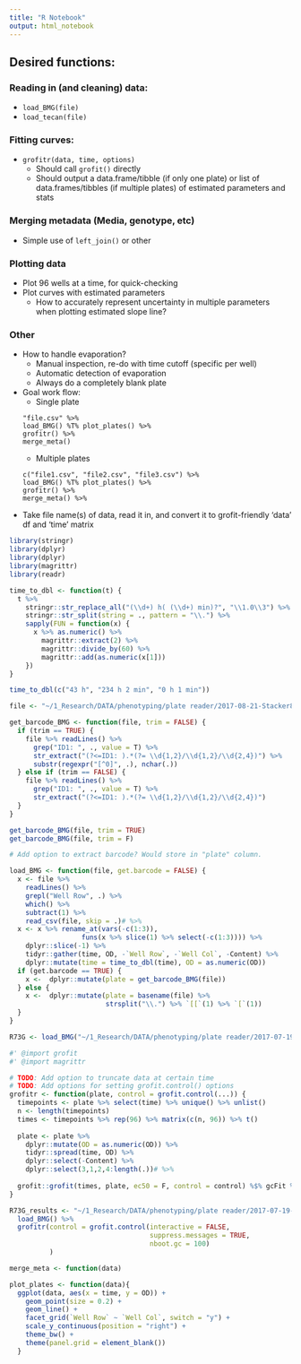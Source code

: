 ```yaml
---
title: "R Notebook"
output: html_notebook
---
```


## Desired functions:

### Reading in (and cleaning) data:
* `load_BMG(file)`
* `load_tecan(file)`

### Fitting curves:
* `grofitr(data, time, options)`
    * Should call `grofit()` directly
    * Should output a data.frame/tibble (if only one plate) or list of data.frames/tibbles (if multiple plates) of estimated parameters and stats

### Merging metadata (Media, genotype, etc)
* Simple use of `left_join()` or other

### Plotting data
* Plot 96 wells at a time, for quick-checking
* Plot curves with estimated parameters
    * How to accurately represent uncertainty in multiple parameters when plotting estimated slope line?


### Other
* How to handle evaporation?
    * Manual inspection, re-do with time cutoff (specific per well)
    * Automatic detection of evaporation
    * Always do a completely blank plate
* Goal work flow:
    * Single plate
    ```
    "file.csv" %>% 
    load_BMG() %T% plot_plates() %>% 
    grofitr() %>% 
    merge_meta()
    ```
    * Multiple plates
    ```
    c("file1.csv", "file2.csv", "file3.csv") %>% 
    load_BMG() %T% plot_plates() %>% 
    grofitr() %>% 
    merge_meta() %>%
    ```

* Take file name(s) of data, read it in, and convert it to grofit-friendly 'data' df and 'time' matrix

```r
library(stringr)
library(dplyr)
library(dplyr)
library(magrittr)
library(readr)
```

```r
time_to_dbl <- function(t) {
  t %>%
    stringr::str_replace_all("(\\d+) h( (\\d+) min)?", "\\1.0\\3") %>%
    stringr::str_split(string = ., pattern = "\\.") %>%
    sapply(FUN = function(x) {
      x %>% as.numeric() %>%
        magrittr::extract(2) %>%
        magrittr::divide_by(60) %>%
        magrittr::add(as.numeric(x[1]))
    })
}

time_to_dbl(c("43 h", "234 h 2 min", "0 h 1 min"))
```

```r
file <- "~/1_Research/DATA/phenotyping/plate reader/2017-08-21-Stacker8/TRno1886.CSV"

get_barcode_BMG <- function(file, trim = FALSE) {
  if (trim == TRUE) {
    file %>% readLines() %>% 
      grep("ID1: ", ., value = T) %>% 
      str_extract("(?<=ID1: ).*(?= \\d{1,2}/\\d{1,2}/\\d{2,4})") %>%
      substr(regexpr("[^0]", .), nchar(.))
  } else if (trim == FALSE) {
    file %>% readLines() %>% 
      grep("ID1: ", ., value = T) %>% 
      str_extract("(?<=ID1: ).*(?= \\d{1,2}/\\d{1,2}/\\d{2,4})")
  }
}

get_barcode_BMG(file, trim = TRUE)
get_barcode_BMG(file, trim = F)
```

```r
# Add option to extract barcode? Would store in "plate" column. 

load_BMG <- function(file, get.barcode = FALSE) {
  x <- file %>%
    readLines() %>%
    grepl("Well Row", .) %>%
    which() %>%
    subtract(1) %>%
    read_csv(file, skip = .)# %>%
  x <- x %>% rename_at(vars(-c(1:3)),
                  funs(x %>% slice(1) %>% select(-c(1:3)))) %>%
    dplyr::slice(-1) %>%
    tidyr::gather(time, OD, -`Well Row`, -`Well Col`, -Content) %>%
    dplyr::mutate(time = time_to_dbl(time), OD = as.numeric(OD))
  if (get.barcode == TRUE) {
    x <-  dplyr::mutate(plate = get_barcode_BMG(file))
  } else {
    x <-  dplyr::mutate(plate = basename(file) %>%
                        strsplit("\\.") %>% `[[`(1) %>% `[`(1))
  }
}

R73G <- load_BMG("~/1_Research/DATA/phenotyping/plate reader/2017-07-19-Stacker6/TRno1806.CSV")
```

```r
#' @import grofit
#' @import magrittr

# TODO: Add option to truncate data at certain time
# TODO: Add options for setting grofit.control() options
grofitr <- function(plate, control = grofit.control(...)) {
  timepoints <- plate %>% select(time) %>% unique() %>% unlist()
  n <- length(timepoints)
  times <- timepoints %>% rep(96) %>% matrix(c(n, 96)) %>% t()
  
  plate <- plate %>% 
    dplyr::mutate(OD = as.numeric(OD)) %>% 
    tidyr::spread(time, OD) %>%
    dplyr::select(-Content) %>%
    dplyr::select(3,1,2,4:length(.))# %>%
  
  grofit::grofit(times, plate, ec50 = F, control = control) %$% gcFit %$% gcTable
}

R73G_results <- "~/1_Research/DATA/phenotyping/plate reader/2017-07-19-Stacker6/TRno1806.CSV" %>% 
  load_BMG() %>% 
  grofitr(control = grofit.control(interactive = FALSE, 
                                   suppress.messages = TRUE, 
                                   nboot.gc = 100)
          )
```

```r
merge_meta <- function(data)
```

```r
plot_plates <- function(data){
  ggplot(data, aes(x = time, y = OD)) +
    geom_point(size = 0.2) + 
    geom_line() +
    facet_grid(`Well Row` ~ `Well Col`, switch = "y") +
    scale_y_continuous(position = "right") +
    theme_bw() +
    theme(panel.grid = element_blank())
  }
```
